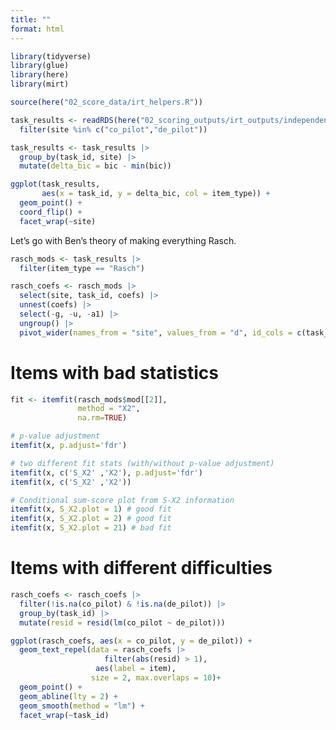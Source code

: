 ```yaml
---
title: ""
format: html
---
```


```r
library(tidyverse)
library(glue)
library(here)
library(mirt)

source(here("02_score_data/irt_helpers.R"))
```


```r
task_results <- readRDS(here("02_scoring_outputs/irt_outputs/independent_task_results.rds")) |>
  filter(site %in% c("co_pilot","de_pilot"))
```

```r
task_results <- task_results |>
  group_by(task_id, site) |>
  mutate(delta_bic = bic - min(bic))

ggplot(task_results, 
       aes(x = task_id, y = delta_bic, col = item_type)) + 
  geom_point() + 
  coord_flip() + 
  facet_wrap(~site)
```
Let's go with Ben's theory of making everything Rasch. 

```r
rasch_mods <- task_results |>
  filter(item_type == "Rasch") 

rasch_coefs <- rasch_mods |>
  select(site, task_id, coefs) |>
  unnest(coefs) |>
  select(-g, -u, -a1) |>
  ungroup() |>
  pivot_wider(names_from = "site", values_from = "d", id_cols = c(task_id, item))
```

# Items with bad statistics

```r
fit <- itemfit(rasch_mods$mod[[2]], 
               method = "X2",
               na.rm=TRUE)

# p-value adjustment
itemfit(x, p.adjust='fdr')

# two different fit stats (with/without p-value adjustment)
itemfit(x, c('S_X2' ,'X2'), p.adjust='fdr')
itemfit(x, c('S_X2' ,'X2'))

# Conditional sum-score plot from S-X2 information
itemfit(x, S_X2.plot = 1) # good fit
itemfit(x, S_X2.plot = 2) # good fit
itemfit(x, S_X2.plot = 21) # bad fit

```



# Items with different difficulties

```r
rasch_coefs <- rasch_coefs |>
  filter(!is.na(co_pilot) & !is.na(de_pilot)) |>
  group_by(task_id) |>
  mutate(resid = resid(lm(co_pilot ~ de_pilot))) 

ggplot(rasch_coefs, aes(x = co_pilot, y = de_pilot)) +
  geom_text_repel(data = rasch_coefs |>
                     filter(abs(resid) > 1), 
                   aes(label = item), 
                  size = 2, max.overlaps = 10)+ 
  geom_point() + 
  geom_abline(lty = 2) + 
  geom_smooth(method = "lm") + 
  facet_wrap(~task_id) 
```